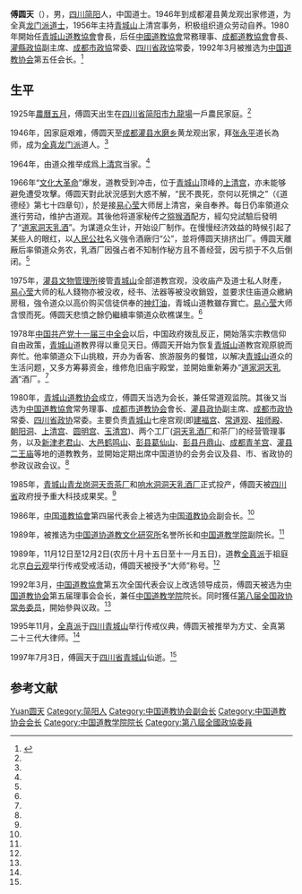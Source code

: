 {{Infobox Taoist<!-- 道教人物信息框 -->
| 圖像            = <!-- Use only free-licenced images which meet WP:NFCC -->Replace this image male.svg
| 圖像大小        = 200px
| 圖像說明        = 
| 姓名            = 傅圆天
| 字              = 
| 號              = 
| 出生日期        = 1925年<!-- {{birth date and age|YYYY|MM|DD}} 或 {{birth date|YYYY|MM|DD}} -->
| 出生地          = {{ROC-1912}}[[四川省|四川省]][[简阳市|简阳市]][[九龍場|九龍場]]
| 逝世日期        = {{death date and age|1997|7|3|1925||}} 
| 逝世地点        = {{PRC}}[[四川省|四川省]][[青城山|青城山]]
| 居住地          = 
| 籍貫            = 
| 公民權          =
| 國籍            = {{PRC}}
| 種族            = [[汉族|汉族]]
| 著名成就        = 
| 宗派            = [[全真道|全真道]][[龙门派|龙门派]]
| 呼號            = 
| 修行法門        = 
| 頭銜            = 
| 教育程度        = 
| 修煉地          = [[黄龙观|黄龙观]]
| 師承            = [[张永平|张永平]]
| 徒弟與學生      = 
| 何者的化身與轉世= 
| 轉世為          = 
| 傳人            = 
| 著作            = 
| 獎項            = 
| 簽名            = 
| 備註            = 
}}
{{道教}}
{{Portal|道教}}

'''傅圆天'''（{{bd|1925年||1997年|7月3日|catIdx=F傅}}），男，[[四川省|四川]][[简阳市|简阳]]人，中国道士。1946年到成都灌县黄龙观出家修道，为全真[[龙门派|龙门派]][[道士|道士]]，1956年主持[[青城山|青城山]]上清宫事务，积极组织道众劳动自养。1980年開始任[[青城山道教協會|青城山道教協會]]會長，后任[[中國道教協會|中國道教協會]]常務理事、[[成都道教協會|成都道教協會]]會長、[[灌縣|灌縣]][[政協|政協]]副主席、[[成都市|成都市]][[政協|政協]]常委、[[四川省|四川省]][[政協|政協]]常委，1992年3月被推选为[[中国道教协会|中国道教协会]]第五任会长。<ref name="zhg " >{{cite web|url= http://www.chinataoism.org/showtopic.php?id=1252|title= 当代道教大师傅圆天|accessdate= 2008年|work= |publisher= 中国道教协会官方网|language= zh-cn|archive-date= 2016-03-04|archive-url= https://web.archive.org/web/20160304135138/http://www.chinataoism.org/showtopic.php?id=1252|dead-url= no}}</ref>

== 生平 ==
1925年[[農曆五月|農曆五月]]，傅圆天出生在[[四川省|四川省]][[简阳市|简阳市]][[九龍場|九龍場]]一戶農民家庭。<ref name="zhg " />

1946年，因家庭艰难，傅圆天至[[成都|成都]][[灌县|灌县]][[水磨乡|水磨乡]]黄龙观出家，拜[[张永平|张永平]]道长為师，成为[[全真派|全真]][[龙门派|龙门派]]道人。<ref name="zhg " />

1964年，由道众推举成爲[[上清宫|上清宫]]当家。<ref name="zhg " />

1966年“[[文化大革命|文化大革命]]”爆发，道教受到冲击，位于[[青城山|青城山]]顶峰的[[上清宫|上清宫]]，亦未能够避免遭受攻擊。傅圆天對此狀況感到大惑不解，“民不畏死，奈何以死惧之”（《道德经》第七十四章句），於是接[[易心莹|易心莹]]大师居上清宫，亲自奉养。每日仍率領道众進行劳动，维护古道观。其後他将道家秘传之[[猕猴酒|猕猴酒]]配方，經勾兌試驗后發明了“[[道家洞天乳酒|道家洞天乳酒]]”。为谋道众生计，开始设厂制作。在慢慢经济效益的時候引起了某些人的眼红，以[[人民公社|人民公社]]名义強令酒廠归“公”，並将傅圆天排挤出厂。傅圆天離厰后率領道众务农，乳酒厂因强占者不知制作秘方且不善经营，因亏损于不久后倒闭。<ref name="zhg " />

1975年，[[灌县文物管理所|灌县文物管理所]]接管[[青城山|青城山]]全部道教宫观，没收庙产及道士私人財產，[[易心莹|易心莹]]大师的私人錢物亦被没收，经书、法器等被没收銷毀，並要求住庙道众繳納房租，強令道众以高价购买信徒供奉的[[神灯油|神灯油]]，青城山道教雖存實亡。[[易心莹|易心莹]]大师含恨而死。傅圆天悲憤之餘仍繼續率領道众砍樵谋生。<ref name="zhg " />

1978年[[十一届三中全会|中国共产党十一届三中全会]]以后，中国政府拨乱反正，開始落实宗教信仰自由政策，[[青城山|青城山]]道教界得以重见天日。傅圆天开始为恢复[[青城山|青城山]]道教宫观原貌而奔忙。他率領道众下山挑粮，开办为香客、旅游服务的餐馆，以解决[[青城山|青城山]]道众的生活问题，又多方筹募资金，维修危旧庙宇殿堂，並開始重新筹办“[[道家洞天乳酒|道家洞天乳酒]]”酒厂。<ref name="zhg " />

1980年，[[青城山道教协会|青城山道教协会]]成立，傅圆天当选为会长，兼任常道观监院。其後又当选为[[中国道教協會|中国道教協會]]常务理事、[[成都市道教协会|成都市道教协会]]會长、[[灌县|灌县]][[政协|政协]]副主席、[[成都市|成都市]][[政协|政协]]常委、[[四川省|四川省]][[政协|政协]]常委。主要负责[[青城山|青城山]]七座宫观(即[[建福宫|建福宫]]、[[常道观|常道观]]、[[祖师殿|祖师殿]]、[[朝阳洞|朝阳洞]]、[[上清宫|上清宫]]、[[圆明宫|圆明宫]]、[[玉清宫|玉清宫]])、两个工厂([[洞天乳酒厂|洞天乳酒厂]]和茶厂)的经营管理事务，以及[[新津|新津]][[老君山|老君山]]、[[大邑|大邑]][[鹤鸣山|鹤鸣山]]、[[彭县|彭县]][[葛仙山|葛仙山]]、[[彭县|彭县]][[丹鼎山|丹鼎山]]、[[成都|成都]][[青羊宫|青羊宫]]、[[灌县|灌县]][[二王庙|二王庙]]等地的道教教务，並開始定期出席中国道协的会务会议及县、市、省政协的参政议政会议。<ref name="zhg " />

1985年，[[青城山|青城山]][[青龙岗|青龙岗]][[洞天贡茶厂|洞天贡茶厂]]和[[响水洞|响水洞]][[洞天乳酒厂|洞天乳酒厂]]正式投产，傅圆天被[[四川省|四川省]]政府授予重大科技成果奖。<ref name="zhg " />

1986年，[[中国道教協會|中国道教協會]]第四届代表会上被选为[[中国道教协会|中国道教协会]]副会长。<ref name="zhg " />

1989年，被推选为[[中国道协道教文化研究所|中国道协道教文化研究所]]名誉所长和[[中国道教学院|中国道教学院]]副院长。<ref name="zhg " />

1989年，11月12日至12月2日(农历十月十五日至十一月五日)，道教[[全真派|全真派]]于祖庭北京[[白云观|白云观]]举行传戒受戒活动，傅圆天被授予“大师”称号。<ref name="zhg " />

1992年3月，[[中国道教協會|中国道教協會]]第五次全国代表会议上改选领导成员，傅圆天被选为[[中国道教协会|中国道教协会]]第五届理事会会长，兼任[[中国道教学院|中国道教学院]]院长。同时獲任[[第八届全国政协委员|第八届全国政协常务委员]]，開始參與议政。<ref name="zhg " />

1995年11月，[[全真派|全真派]]于[[四川|四川]][[青城山|青城山]]举行传戒仪典，傅圆天被推举为方丈、全真第二十三代大律师。<ref name="zhg " />

1997年7月3日，傅圓天于[[四川省|四川省]][[青城山|青城山]]仙逝。<ref name="zhg " />

== 参考文献 ==
{{reflist}}

{{Navboxes 
| title  = 傅圆天在[[中国道教协会|中国道教协会]]的职务
| list1  =
{{中国道教协会会长}}
{{中国道教协会第四届理事会}}
{{中国道教协会第五届理事会}}
}}

{{Authority control}}
{{DEFAULTSORT:Fu傅}}
[[Category:傅姓|Yuan圆天]]
[[Category:简阳人|Category:简阳人]]
[[Category:中国道教协会副会长|Category:中国道教协会副会长]]
[[Category:中国道教协会会长|Category:中国道教协会会长]]
[[Category:中国道教学院院长|Category:中国道教学院院长]]
[[Category:第八屆全國政協委員|Category:第八屆全國政協委員]]